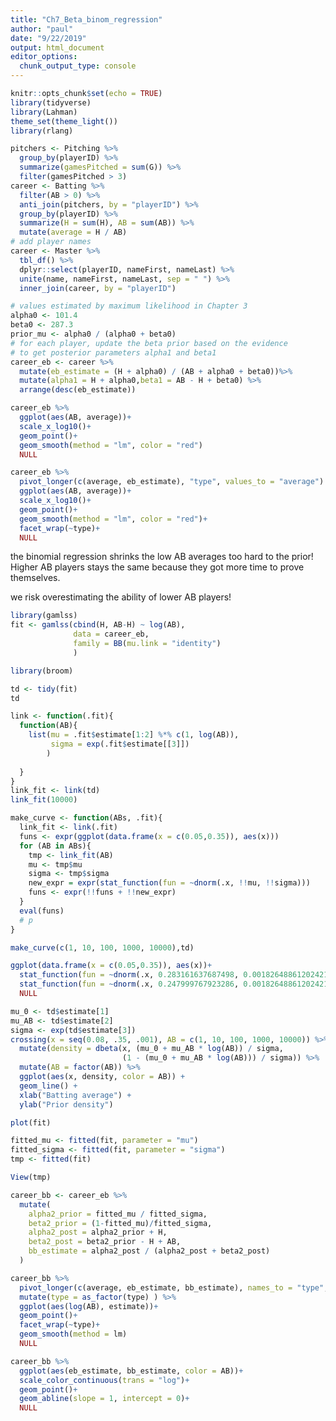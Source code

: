 ```yaml
---
title: "Ch7_Beta_binom_regression"
author: "paul"
date: "9/22/2019"
output: html_document
editor_options: 
  chunk_output_type: console
---
```


```r
knitr::opts_chunk$set(echo = TRUE)
library(tidyverse)
library(Lahman)
theme_set(theme_light())
library(rlang)
```

```r
pitchers <- Pitching %>%
  group_by(playerID) %>%
  summarize(gamesPitched = sum(G)) %>%
  filter(gamesPitched > 3)
career <- Batting %>%
  filter(AB > 0) %>%
  anti_join(pitchers, by = "playerID") %>%
  group_by(playerID) %>%
  summarize(H = sum(H), AB = sum(AB)) %>%
  mutate(average = H / AB)
# add player names
career <- Master %>%
  tbl_df() %>%
  dplyr::select(playerID, nameFirst, nameLast) %>%
  unite(name, nameFirst, nameLast, sep = " ") %>%
  inner_join(career, by = "playerID")

# values estimated by maximum likelihood in Chapter 3
alpha0 <- 101.4
beta0 <- 287.3
prior_mu <- alpha0 / (alpha0 + beta0)
# for each player, update the beta prior based on the evidence
# to get posterior parameters alpha1 and beta1
career_eb <- career %>%
  mutate(eb_estimate = (H + alpha0) / (AB + alpha0 + beta0))%>%
  mutate(alpha1 = H + alpha0,beta1 = AB - H + beta0) %>%
  arrange(desc(eb_estimate))
```

```r
career_eb %>% 
  ggplot(aes(AB, average))+
  scale_x_log10()+
  geom_point()+
  geom_smooth(method = "lm", color = "red")
  NULL
```
```r
career_eb %>% 
  pivot_longer(c(average, eb_estimate), "type", values_to = "average") %>% 
  ggplot(aes(AB, average))+
  scale_x_log10()+
  geom_point()+
  geom_smooth(method = "lm", color = "red")+
  facet_wrap(~type)+
  NULL
```
the binomial regression shrinks the low AB averages too hard to the prior!
Higher AB players stays the same because they got more time to prove themselves. 

we risk overestimating the ability of lower AB players!
```r
library(gamlss)
fit <- gamlss(cbind(H, AB-H) ~ log(AB),
              data = career_eb,
              family = BB(mu.link = "identity")
              )
```
```r
library(broom)

td <- tidy(fit)
td
```
```r
link <- function(.fit){
  function(AB){
    list(mu = .fit$estimate[1:2] %*% c(1, log(AB)),
         sigma = exp(.fit$estimate[[3]])
        )
    
  }
}
link_fit <- link(td)
link_fit(10000)
```
```r
make_curve <- function(ABs, .fit){
  link_fit <- link(.fit)
  funs <- expr(ggplot(data.frame(x = c(0.05,0.35)), aes(x)))
  for (AB in ABs){
    tmp <- link_fit(AB)
    mu <- tmp$mu
    sigma <- tmp$sigma
    new_expr = expr(stat_function(fun = ~dnorm(.x, !!mu, !!sigma)))
    funs <- expr(!!funs + !!new_expr)
  }
  eval(funs)
  # p
}

make_curve(c(1, 10, 100, 1000, 10000),td)
```
```r
ggplot(data.frame(x = c(0.05,0.35)), aes(x))+
  stat_function(fun = ~dnorm(.x, 0.283161637687498, 0.00182648861202421))+
  stat_function(fun = ~dnorm(.x, 0.247999767923286, 0.00182648861202421))+
  NULL
```
```r
mu_0 <- td$estimate[1]
mu_AB <- td$estimate[2]
sigma <- exp(td$estimate[3])
crossing(x = seq(0.08, .35, .001), AB = c(1, 10, 100, 1000, 10000)) %>%
  mutate(density = dbeta(x, (mu_0 + mu_AB * log(AB)) / sigma,
                         (1 - (mu_0 + mu_AB * log(AB))) / sigma)) %>%
  mutate(AB = factor(AB)) %>%
  ggplot(aes(x, density, color = AB)) +
  geom_line() +
  xlab("Batting average") +
  ylab("Prior density")
```

```r
plot(fit)
```
```r
fitted_mu <- fitted(fit, parameter = "mu")
fitted_sigma <- fitted(fit, parameter = "sigma")
tmp <- fitted(fit)
```
```r
View(tmp)
```
```r
career_bb <- career_eb %>% 
  mutate(
    alpha2_prior = fitted_mu / fitted_sigma,
    beta2_prior = (1-fitted_mu)/fitted_sigma,
    alpha2_post = alpha2_prior + H,
    beta2_post = beta2_prior - H + AB,
    bb_estimate = alpha2_post / (alpha2_post + beta2_post)
  )
```
```r
career_bb %>% 
  pivot_longer(c(average, eb_estimate, bb_estimate), names_to = "type", values_to = "estimate") %>% 
  mutate(type = as_factor(type) ) %>% 
  ggplot(aes(log(AB), estimate))+
  geom_point()+
  facet_wrap(~type)+
  geom_smooth(method = lm)
  NULL
```
```r
career_bb %>% 
  ggplot(aes(eb_estimate, bb_estimate, color = AB))+
  scale_color_continuous(trans = "log")+
  geom_point()+
  geom_abline(slope = 1, intercept = 0)+
  NULL
```

